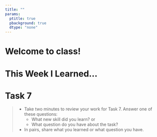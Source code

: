 ```yaml
---
title: ""
params:
  ptitle: true
  pbackground: true
  dtype: "none"
---
```


# Welcome to class! {data-background=#e8c35d}

# This Week I Learned...

# Task 7

> - Take two minutes to review your work for Task 7. Answer one of these questions:
>   - What new skill did you learn? or
>   - What question do you have about the task?
> - In pairs, share what you learned or what question you have.


<!----------------------------------------------------
## Task 9

<br>

Anyone want to share your table and/or chart?

## tidyr Functions: Character vectors

<br>

- `separate()` separates a character column into multiple columns with a regular expression or numeric locations
- `extract()` extracts a character column into multiple columns using regular expression groups
- `unite()` unites multiple columns into one by pasting strings together

## Data frame vs Tibble

<br>

What are the [main differences](https://r4ds.had.co.nz/tibbles.html#tibbles)?

Compare the output:

```r
library(tidyverse)

iris
as_tibble(iris)
```

## Attributes

<br>

Attributes are used to store [metadata](https://www.google.com/search?q=metadata&rlz=1C1GCEJ_enUS882US882&oq=metadata&aqs=chrome.0.0i67i131i433j0i67l4j69i60l3.694j0j7&sourceid=chrome&ie=UTF-8) about an object.

```r
attributes(iris)

comment(iris) <- "This is my favorite data."
attributes(iris)

attr(iris, "my_attribute") <- 42
attributes(iris)
```
## readr package

<br>

The [readr package](https://readr.tidyverse.org/) provides "a fast and friendly way to read rectangular data."

How is `read.csv()` different from `read_csv()`? And [why do we care](https://r4ds.had.co.nz/data-import.html#compared-to-base-r)?

## Sign up to lead

<br>

In Slack: Who wants to be a lead for this Friday's reading discussion?

4 online, 3 face-to-face

## Task 10!
--------------------------------------------------->






<!-----------
## regular expressions

A **regular expression** is a sequence of characters that define a search pattern.

Usually such patterns are used by string-searching algorithms for "find" or "find and replace" operations on strings, or for input validation.

[regex101.com](https://regex101.com/)
------------->